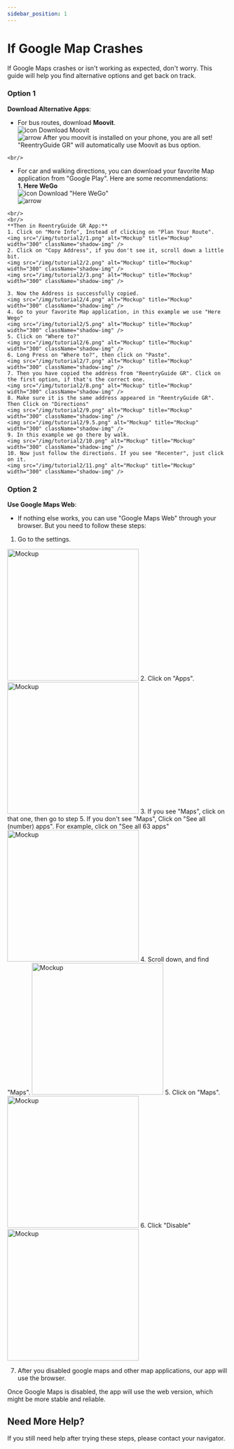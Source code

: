 ```yaml
---
sidebar_position: 1
---
```



# If Google Map Crashes

If Google Maps crashes or isn't working as expected, don't worry. This guide will help you find alternative options and get back on track.

### Option 1
**Download Alternative Apps**:
   - For bus routes, download **Moovit**.
     <Link className={styles.iconButton} to="https://play.google.com/store/apps/details?id=com.tranzmate&hl=en_US&gl=US" style={{ backgroundColor: '#FDDEBA' }}>
       <div className={styles.buttonRow}>
         <img src="/img/download.png" className={styles.icon} alt="icon" />
         <span className={styles.iconButtonText}>Download Moovit</span>
       </div>
       <img src="/img/arrow_forward.png" className={styles.arrow} alt="arrow" />
     </Link>
     After you moovit is installed on your phone, you are all set! "ReentryGuide GR" will automatically use Moovit as bus option.
    <br/>
   - For car and walking directions, you can download your favorite Map application from "Google Play". Here are some recommendations: 
      <br/>
      **1. Here WeGo**
      <Link className={styles.iconButton} to="https://play.google.com/store/apps/details?id=com.here.app.maps&hl=en_US&gl=US" style={{ backgroundColor: '#FDDEBA' }}>
        <div className={styles.buttonRow}>
          <img src="/img/download.png" className={styles.icon} alt="icon" />
          <span className={styles.iconButtonText}>Download "Here WeGo"</span>
        </div>
        <img src="/img/arrow_forward.png" className={styles.arrow} alt="arrow" />
      </Link>
    
    <br/>
    <br/>
    **Then in ReentryGuide GR App:**
    1. Click on "More Info", Instead of clicking on "Plan Your Route". 
    <img src="/img/tutorial2/1.png" alt="Mockup" title="Mockup" width="300" className="shadow-img" />
    2. Click on "Copy Address", if you don't see it, scroll down a little bit.
    <img src="/img/tutorial2/2.png" alt="Mockup" title="Mockup" width="300" className="shadow-img" />
    <img src="/img/tutorial2/3.png" alt="Mockup" title="Mockup" width="300" className="shadow-img" />

    3. Now the Address is successfully copied. 
    <img src="/img/tutorial2/4.png" alt="Mockup" title="Mockup" width="300" className="shadow-img" />
    4. Go to your favorite Map application, in this example we use "Here Wego"
    <img src="/img/tutorial2/5.png" alt="Mockup" title="Mockup" width="300" className="shadow-img" />
    5. Click on "Where to?"
    <img src="/img/tutorial2/6.png" alt="Mockup" title="Mockup" width="300" className="shadow-img" />
    6. Long Press on "Where to?", then click on "Paste".
    <img src="/img/tutorial2/7.png" alt="Mockup" title="Mockup" width="300" className="shadow-img" />
    7. Then you have copied the address from "ReentryGuide GR". Click on the first option, if that's the correct one. 
    <img src="/img/tutorial2/8.png" alt="Mockup" title="Mockup" width="300" className="shadow-img" />
    8. Make sure it is the same address appeared in "ReentryGuide GR". Then Click on "Directions"
    <img src="/img/tutorial2/9.png" alt="Mockup" title="Mockup" width="300" className="shadow-img" />
    <img src="/img/tutorial2/9.5.png" alt="Mockup" title="Mockup" width="300" className="shadow-img" />
    9. In this example we go there by walk. 
    <img src="/img/tutorial2/10.png" alt="Mockup" title="Mockup" width="300" className="shadow-img" />
    10. Now just follow the directions. If you see "Recenter", just click on it. 
    <img src="/img/tutorial2/11.png" alt="Mockup" title="Mockup" width="300" className="shadow-img" />








### Option 2
**Use Google Maps Web**:
   - If nothing else works, you can use "Google Maps Web" through your browser. But you need to follow these steps: 
   1. Go to the settings.
   <img src="/img/tutorial/1.png" alt="Mockup" title="Mockup" width="300" className="shadow-img" />
   2. Click on "Apps".
   <img src="/img/tutorial/2.png" alt="Mockup" title="Mockup" width="300" className="shadow-img" />
   3. If you see "Maps", click on that one, then go to step 5.  If you don't see "Maps", Click on "See all (number) apps". For example, click on "See all 63 apps"
   <img src="/img/tutorial/3.png" alt="Mockup" title="Mockup" width="300" className="shadow-img" />
   4. Scroll down, and find "Maps".
   <img src="/img/tutorial/5.png" alt="Mockup" title="Mockup" width="300" className="shadow-img" />
   5. Click on "Maps".
   <img src="/img/tutorial/6.png" alt="Mockup" title="Mockup" width="300" className="shadow-img" />
   6. Click "Disable"
   <img src="/img/tutorial/4.png" alt="Mockup" title="Mockup" width="300" className="shadow-img" />

   7. After you disabled google maps and other map applications, our app will use the browser.

Once Google Maps is disabled, the app will use the web version, which might be more stable and reliable.

## Need More Help?

If you still need help after trying these steps, please contact your navigator. 
